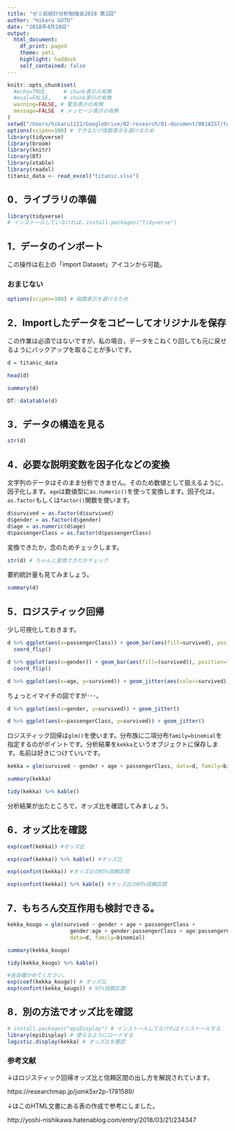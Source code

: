 ```yaml
---
title: "ゼミ前統計分析勉強会2018 第1回"
author: "Hikaru GOTO"
date: "2018年4月28日"
output:
  html_document:
    df_print: paged
    theme: yeti
    highlight: haddock
    self_contained: false
---
```



```r
knitr::opts_chunk$set(
  #echo=TRUE,     # chunk表示の有無
  #eval=FALSE,    # chunk実行の有無
  warning=FALSE, # 警告表示の有無
  message=FALSE  # メッセージ表示の有無
)
setwd("/Users/hikaru1122/GoogleDrive/02-research/01-document/00JAIST/toukeibenkyou2018/zemimaestats201804")
options(scipen=100) # できるだけ指数表示を避けるため
library(tidyverse)
library(broom)
library(knitr)
library(DT)
library(xtable)
library(readxl)
titanic_data <- read_excel("titanic.xlsx")
```

## 0．ライブラリの準備

```r
library(tidyverse)
# インストールしていなければ，install.packages("tidyverse")
```


## 1．データのインポート

この操作は右上の「import Dataset」アイコンから可能。

### おまじない

```r
options(scipen=100) # 指数表示を避けるため
```


## 2．Importしたデータをコピーしてオリジナルを保存
この作業は必須ではないですが，私の場合，データをこねくり回しても元に戻せるようにバックアップを取ることが多いです。

```r
d = titanic_data
```

```r
head(d)
```

```r
summary(d)
```


```r
DT::datatable(d)
```

## 3．データの構造を見る

```r
str(d)
```

## 4．必要な説明変数を因子化などの変換
文字列のデータはそのまま分析できません。そのため数値として扱えるように，因子化します。`age`は数値型に`as.numeric()`を使って変換します。因子化は，`as.factor`もしくは`factor()`関数を使います。

```r
d$survived = as.factor(d$survived)
d$gender = as.factor(d$gender)
d$age = as.numeric(d$age)
d$passengerClass = as.factor(d$passengerClass)
```

変換できたか，念のためチェックします。

```r
str(d) # ちゃんと変換できたかチェック
```

要約統計量も見てみましょう。

```r
summary(d)
```


## 5．ロジスティック回帰

少し可視化しておきます。

```r
d %>% ggplot(aes(x=passengerClass)) + geom_bar(aes(fill=survived), position="fill") +
  coord_flip()
```

```r
d %>% ggplot(aes(x=gender)) + geom_bar(aes(fill=(survived)), position="fill") +
  coord_flip()
```

```r
d %>% ggplot(aes(x=age, y=survived)) + geom_jitter(aes(color=survived)) 
```

ちょっとイマイチの図ですが･･･。

```r
d %>% ggplot(aes(x=gender, y=survived)) + geom_jitter()
```

```r
d %>% ggplot(aes(x=passengerClass, y=survived)) + geom_jitter()
```


ロジスティック回帰は`glm()`を使います。分布族に二項分布`family=binomial`を指定するのがポイントです。分析結果を`kekka`というオブジェクトに保存します。名前は好きにつけていいです。

```r
kekka = glm(survived ~ gender + age + passengerClass, data=d, family=binomial)
```

```r
summary(kekka)
```

```r
tidy(kekka) %>% kable()
```

分析結果が出たところで，オッズ比を確認してみましょう。

## 6．オッズ比を確認

```r
exp(coef(kekka)) #オッズ比
```

```r
exp(coef(kekka)) %>% kable() #オッズ比
```

```r
exp(confint(kekka)) #オッズ比の95%信頼区間
```

```r
exp(confint(kekka)) %>% kable() #オッズ比の95%信頼区間
```

## 7．もちろん交互作用も検討できる。

```r
kekka_kougo = glm(survived ~ gender + age + passengerClass + 
                    gender:age + gender:passengerClass + age:passengerClass,
                    data=d, family=binomial)
```

```r
summary(kekka_kougo)
```


```r
tidy(kekka_kougo) %>% kable()
```

```r
#各自確かめてください。
exp(coef(kekka_kougo)) # オッズ比
exp(confint(kekka_kougo)) # 95%信頼区間
```


## 8．別の方法でオッズ比を確認 

```r
# install.packages("epiDisplay") # インストールしてなければインストールする
library(epiDisplay) # 使えるようにロードする
logistic.display(kekka) # オッズ比を確認
```


### 参考文献
↓はロジスティック回帰オッズ比と信頼区間の出し方を解説されています。

https://researchmap.jp/jomk5xr2p-1781589/

↓はこのHTML文書にある表の作成で参考にしました。

http://yoshi-nishikawa.hatenablog.com/entry/2018/03/21/234347